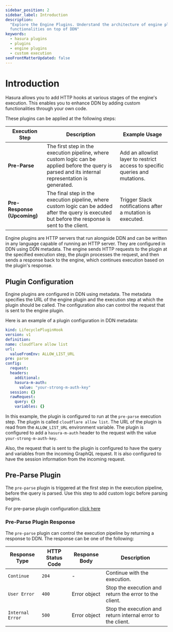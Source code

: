 ```yaml
---
sidebar_position: 2
sidebar_label: Introduction
description:
  "Explore the Engine Plugins. Understand the architecture of engine plugins and how they can be used to add new
  functionalities on top of DDN"
keywords:
  - hasura plugins
  - plugins
  - engine plugins
  - custom execution
seoFrontMatterUpdated: false
---
```


# Introduction

Hasura allows you to add HTTP hooks at various stages of the engine's execution. This enables you to enhance DDN by
adding custom functionalities through your own code.

These plugins can be applied at the following steps:

| Execution Step              | Description                                                                                                                                          | Example Usage                                                                |
| --------------------------- | ---------------------------------------------------------------------------------------------------------------------------------------------------- | ---------------------------------------------------------------------------- |
| **Pre-Parse**               | The first step in the execution pipeline, where custom logic can be applied before the query is parsed and its internal representation is generated. | Add an allowlist layer to restrict access to specific queries and mutations. |
| **Pre-Response (Upcoming)** | The final step in the execution pipeline, where custom logic can be added after the query is executed but before the response is sent to the client. | Trigger Slack notifications after a mutation is executed.                    |

Engine plugins are HTTP servers that run alongside DDN and can be written in any language capable of running an HTTP
server. They are configured in DDN using DDN metadata. The engine sends HTTP requests to the plugin at the specified
execution step, the plugin processes the request, and then sends a response back to the engine, which continues
execution based on the plugin's response.

## Plugin Configuration

Engine plugins are configured in DDN using metadata. The metadata specifies the URL of the engine plugin and the
execution step at which the plugin should be called. The configuration also can control the request that is sent to the
engine plugin.

Here is an example of a plugin configuration in DDN metadata:

```yaml
kind: LifecyclePluginHook
version: v1
definition:
name: cloudflare allow list
url:
  valueFromEnv: ALLOW_LIST_URL
pre: parse
config:
  request:
  headers:
    additional:
    hasura-m-auth:
      value: "your-strong-m-auth-key"
  session: {}
  rawRequest:
    query: {}
    variables: {}
```

In this example, the plugin is configured to run at the `pre-parse` execution step. The plugin is called
`cloudflare allow list`. The URL of the plugin is read from the `ALLOW_LIST_URL` environment variable. The plugin is
configured to add a `hasura-m-auth` header to the request with the value `your-strong-m-auth-key`.

Also, the request that is sent to the plugin is configured to have the query and variables from the incoming GraphQL
request. It is also configured to have the session information from the incoming request.

## Pre-Parse Plugin

The `pre-parse` plugin is triggered at the first step in the execution pipeline, before the query is parsed. Use this
step to add custom logic before parsing begins.

For pre-parse plugin configuration [click here](supergraph-modeling/engine-plugins#lifecyclepluginhook-lifecyclepluginhookpreparse)

### Pre-Parse Plugin Response

The `pre-parse` plugin can control the execution pipeline by returning a response to DDN. The response can be one of the
following:

| Response Type    | HTTP Status Code | Response Body | Description                                                 |
| ---------------- | ---------------- | ------------- | ----------------------------------------------------------- |
| `Continue`       | `204`            | -             | Continue with the execution.                                |
| `User Error`     | `400`            | Error object  | Stop the execution and return the error to the client.      |
| `Internal Error` | `500`            | Error object  | Stop the execution and return internal error to the client. |
